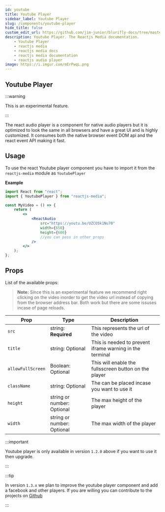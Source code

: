```yaml
---
id: youtube
title: Youtube Player
sidebar_label: Youtube Player
slug: /components/youtube-player
hide_title: false
custom_edit_url: https://github.com/jim-junior/blurifly-docs/tree/master/reactjs-media/youtube.mdx
description: Youtube Player. The Reactjs Media documentation.
    - Youtube Player
    - reactjs media
    - reactjs media docs
    - reactjs media documentation
    - reactjs audio player
image: https://i.imgur.com/mErPwqL.png
---
```


## Youtube Player

:::warning

This is an experimental feature.

:::

The react audio player is a component for native audio players but it is optimized to look the same in all browsers and have a great UI and is highly customized.
It consumes both the native browser event DOM api and the react event API making it fast.

## Usage

To use the react Youtube player component you have to import it from the `reactjs-media` module as `YoutubePlayer`

**Example**

```jsx
import React from "react";
import { YoutubePlayer } from "reactjs-media";

const MyVideo = () => {
	return (
		<>
			<ReactAudio
				src="https://youtu.be/UZCO5k1Nu70"
				width={650}
				height={600}
				//you can pass in other props
			/>
		</>
	);
};
```

## Props

List of the available props:

> **Note:** Since this is an experimental feature we recommend right clicking on the video inorder to get the video url instead of copying from the browser address bar. Both work but there are some issuses incase of page reloads.

| Prop              | Type                       | Description                                              |
| ----------------- | -------------------------- | -------------------------------------------------------- |
| `src`             | string: **Required**       | This represents the url of the video                     |
| `title`           | string: Optional           | This is needed to prevent iframe warning in the terminal |
| `allowFullScreen` | Boolean: Optional          | This will enable the fullsscreen button on the player    |
| `className`       | string: Optional           | The can be placed incase you want to use it              |
| `height`          | string or number: Optional | The max height of the player                             |
| `width`           | string or number: Optional | The max width of the player                              |

:::important

Youtube player is only available in version `1.2.0` above if you want to use it then upgrade.

:::

:::tip

In version `1.3.x` we plan to improve the youtube player component and add a facebook and other players. If you are willing you can contribute to the projects on [Github](https://guthub.com/jim-junior/reactjs-media "Contribute")

:::

